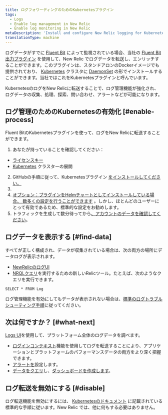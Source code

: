 ```yaml
---
title: ログフォワーディングのためのKubernetesプラグイン
tags:
  - Logs
  - Enable log management in New Relic
  - Enable log monitoring in New Relic
metaDescription: 'Install and configure New Relic logging for Kubernetes, so you can use enhanced log management capabilities.'
translationType: machine
---
```


ログデータがすでに [Fluent Bit](https://fluentbit.io/) によって監視されている場合、当社の [Fluent Bit 出力プラグイン](https://github.com/newrelic/newrelic-fluent-bit-output) を使用して、New Relic でログデータを転送し、エンリッチすることができます。このプラグインは、スタンドアロンのDockerイメージでも提供されており、 [Kubernetes](https://kubernetes.io/) クラスタに [DaemonSet](https://kubernetes.io/docs/concepts/workloads/controllers/daemonset/) の形でインストールすることができます。当社ではこれをKubernetesプラグインと呼んでいます。

KubernetesのログをNew Relicに転送することで、ログ管理機能が強化され、ログデータの収集、処理、探索、問い合わせ、アラートなどが可能になります。

## ログ管理のためのKubernetesの有効化 [#enable-process]

Fluent BitのKubernetesプラグインを使って、ログをNew Relicに転送することができます。

1. あなたが持っていることを確認してください：

* [ライセンスキー](/docs/apis/intro-apis/new-relic-api-keys/#license-key)
* [Kubernetes](https://kubernetes.io/docs/setup/) クラスターの展開

2. GitHubの手順に従って、Kubernetesプラグイン [をインストールしてください。](https://github.com/newrelic/helm-charts/tree/master/charts/newrelic-logging#installation)
3. [](https://github.com/newrelic/helm-charts/tree/master/charts/newrelic-logging#installation)
4. [オプション：プラグインをHelmチャートとしてインストールしている場合、 ](https://github.com/newrelic/helm-charts/tree/master/charts/newrelic-logging#installation)[数多くの設定を行うことができます](https://github.com/newrelic/helm-charts/tree/master/charts/newrelic-logging#configuration) 。しかし、ほとんどのユーザーにとって有効であるため、標準的な設定をお勧めします。
5. トラフィックを生成して数分待ってから[、アカウントのデータを確認してください](#find-data)。

<InstallFeedback/>

## ログデータを表示する [#find-data]

すべてが正しく構成され、データが収集されている場合は、次の両方の場所にデータログが表示されます。

* [NewRelicのログUI](https://one.newrelic.com/launcher/logger.log-launcher)
* [NRQLクエリ](/docs/chart-builder/use-chart-builder/choose-data/use-advanced-nrql-mode-specify-data)を実行するための新しいRelicツール。たとえば、次のようなクエリを実行できます。

```
SELECT * FROM Log
```

ログ管理機能を有効にしてもデータが表示されない場合は、[標準のログトラブルシューティング手順](/docs/logs/log-management/troubleshooting/no-log-data-appears-ui/)に従ってください。

## 次は何ですか？ [#what-next]

[Logs UI](/docs/logs/log-management/ui-data/use-logs-ui/)を使用して、プラットフォーム全体のログデータを調べます。

* [ログインコンテキスト](/docs/logs/enable-log-management-new-relic/configure-logs-context/configure-logs-context-apm-agents/)機能を使用してログを転送することにより、アプリケーションとプラットフォームのパフォーマンスデータの両方をより深く把握できます。
* [アラートを](/docs/alerts-applied-intelligence/new-relic-alerts/alert-conditions/create-alert-conditions/)設定します。
* [データをクエリ](/docs/query-your-data/explore-query-data/get-started/introduction-querying-new-relic-data/)し、[ダッシュボードを作成します](/docs/query-your-data/explore-query-data/dashboards/introduction-dashboards/)。

## ログ転送を無効にする [#disable]

ログ転送機能を無効にするには、 [Kubernetesのドキュメント](https://github.com/newrelic/helm-charts/tree/master/charts/newrelic-logging#installation) に記載されている標準的な手順に従います。New Relic では、他に何もする必要はありません。